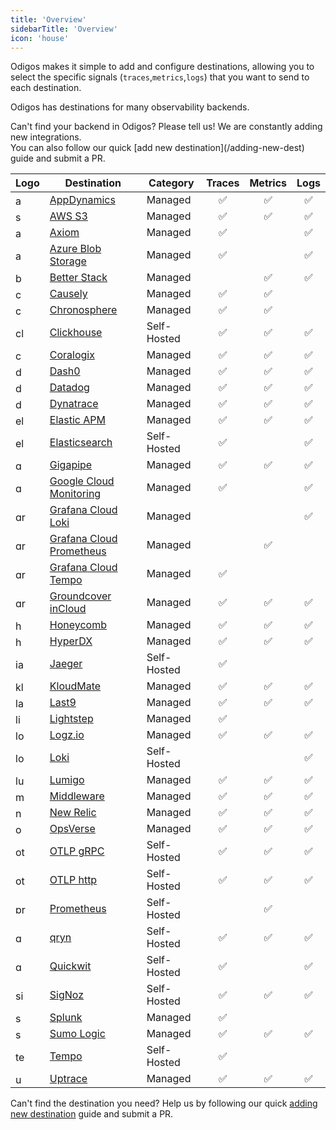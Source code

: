 ```yaml
---
title: 'Overview'
sidebarTitle: 'Overview'
icon: 'house'
---
```


Odigos makes it simple to add and configure destinations, allowing you to select the specific signals (`traces`,`metrics`,`logs`) that you want to send to each destination.

Odigos has destinations for many observability backends.

<Tip>
  Can't find your backend in Odigos? Please tell us! We are constantly adding new integrations.<br />
  You can also follow our quick [add new destination](/adding-new-dest) guide and submit a PR.
</Tip>

| Logo | Destination | Category | Traces | Metrics | Logs |
|---|---|---|:---:|:---:|:---:|
<img src='https://d15jtxgb40qetw.cloudfront.net/appdynamics.svg' alt='appdynamics' width="16" height="16" className="not-prose" /> | [AppDynamics](/backends/appdynamics) | Managed | ✅ | ✅ | ✅ |
<img src='https://d15jtxgb40qetw.cloudfront.net/s3.svg' alt='s3' width="16" height="16" className="not-prose" /> | [AWS S3](/backends/awss3) | Managed | ✅ | ✅ | ✅ |
<img src='https://d15jtxgb40qetw.cloudfront.net/axiom.svg' alt='axiom' width="16" height="16" className="not-prose" /> | [Axiom](/backends/axiom) | Managed | ✅ |  | ✅ |
<img src='https://d15jtxgb40qetw.cloudfront.net/blobstorage.svg' alt='azureblob' width="16" height="16" className="not-prose" /> | [Azure Blob Storage](/backends/azureblob) | Managed | ✅ |  | ✅ |
<img src='https://d15jtxgb40qetw.cloudfront.net/betterstack.svg' alt='betterstack' width="16" height="16" className="not-prose" /> | [Better Stack](/backends/betterstack) | Managed |  | ✅ | ✅ |
<img src='https://d15jtxgb40qetw.cloudfront.net/causely.svg' alt='causely' width="16" height="16" className="not-prose" /> | [Causely](/backends/causely) | Managed | ✅ | ✅ |  |
<img src='https://d15jtxgb40qetw.cloudfront.net/chronosphere.svg' alt='chronosphere' width="16" height="16" className="not-prose" /> | [Chronosphere](/backends/chronosphere) | Managed | ✅ | ✅ |  |
<img src='https://d15jtxgb40qetw.cloudfront.net/clickhouse.svg' alt='clickhouse' width="16" height="16" className="not-prose" /> | [Clickhouse](/backends/clickhouse) | Self-Hosted | ✅ | ✅ | ✅ |
<img src='https://d15jtxgb40qetw.cloudfront.net/coralogix.svg' alt='coralogix' width="16" height="16" className="not-prose" /> | [Coralogix](/backends/coralogix) | Managed | ✅ | ✅ | ✅ |
<img src='https://d15jtxgb40qetw.cloudfront.net/dash0.svg' alt='dash0' width="16" height="16" className="not-prose" /> | [Dash0](/backends/dash0) | Managed | ✅ | ✅ | ✅ |
<img src='https://d15jtxgb40qetw.cloudfront.net/datadog.svg' alt='datadog' width="16" height="16" className="not-prose" /> | [Datadog](/backends/datadog) | Managed | ✅ | ✅ | ✅ |
<img src='https://d15jtxgb40qetw.cloudfront.net/dynatrace.svg' alt='dynatrace' width="16" height="16" className="not-prose" /> | [Dynatrace](/backends/dynatrace) | Managed | ✅ | ✅ | ✅ |
<img src='https://d15jtxgb40qetw.cloudfront.net/elasticapm.svg' alt='elasticapm' width="16" height="16" className="not-prose" /> | [Elastic APM](/backends/elasticapm) | Managed | ✅ | ✅ | ✅ |
<img src='https://d15jtxgb40qetw.cloudfront.net/elasticsearch.svg' alt='elasticsearch' width="16" height="16" className="not-prose" /> | [Elasticsearch](/backends/elasticsearch) | Self-Hosted | ✅ |  | ✅ |
<img src='https://d15jtxgb40qetw.cloudfront.net/gigapipe.svg' alt='qryn' width="16" height="16" className="not-prose" /> | [Gigapipe](/backends/gigapipe) | Managed | ✅ | ✅ | ✅ |
<img src='https://d15jtxgb40qetw.cloudfront.net/gcp.svg' alt='googlecloud' width="16" height="16" className="not-prose" /> | [Google Cloud Monitoring](/backends/googlecloud) | Managed | ✅ |  | ✅ |
<img src='https://d15jtxgb40qetw.cloudfront.net/grafana.svg' alt='grafanacloudloki' width="16" height="16" className="not-prose" /> | [Grafana Cloud Loki](/backends/grafanacloudloki) | Managed |  |  | ✅ |
<img src='https://d15jtxgb40qetw.cloudfront.net/grafana.svg' alt='grafanacloudprometheus' width="16" height="16" className="not-prose" /> | [Grafana Cloud Prometheus](/backends/grafanacloudprometheus) | Managed |  | ✅ |  |
<img src='https://d15jtxgb40qetw.cloudfront.net/grafana.svg' alt='grafanacloudtempo' width="16" height="16" className="not-prose" /> | [Grafana Cloud Tempo](/backends/grafanacloudtempo) | Managed | ✅ |  |  |
<img src='https://d15jtxgb40qetw.cloudfront.net/groundcover.svg' alt='groundcover' width="16" height="16" className="not-prose" /> | [Groundcover inCloud](/backends/groundcover) | Managed | ✅ | ✅ | ✅ |
<img src='https://d15jtxgb40qetw.cloudfront.net/honeycomb.svg' alt='honeycomb' width="16" height="16" className="not-prose" /> | [Honeycomb](/backends/honeycomb) | Managed | ✅ | ✅ | ✅ |
<img src='https://d15jtxgb40qetw.cloudfront.net/hyperdx.svg' alt='hyperdx' width="16" height="16" className="not-prose" /> | [HyperDX](/backends/hyperdx) | Managed | ✅ | ✅ | ✅ |
<img src='https://d15jtxgb40qetw.cloudfront.net/jaeger.svg' alt='jaeger' width="16" height="16" className="not-prose" /> | [Jaeger](/backends/jaeger) | Self-Hosted | ✅ |  |  |
<img src='https://d15jtxgb40qetw.cloudfront.net/kloudmate.svg' alt='kloudmate' width="16" height="16" className="not-prose" /> | [KloudMate](/backends/kloudmate) | Managed | ✅ | ✅ | ✅ |
<img src='https://d15jtxgb40qetw.cloudfront.net/last9.svg' alt='last9' width="16" height="16" className="not-prose" /> | [Last9](/backends/last9) | Managed | ✅ | ✅ | ✅ |
<img src='https://d15jtxgb40qetw.cloudfront.net/lightstep.svg' alt='lightstep' width="16" height="16" className="not-prose" /> | [Lightstep](/backends/lightstep) | Managed | ✅ |  |  |
<img src='https://d15jtxgb40qetw.cloudfront.net/logzio.svg' alt='logzio' width="16" height="16" className="not-prose" /> | [Logz.io](/backends/logzio) | Managed | ✅ | ✅ | ✅ |
<img src='https://d15jtxgb40qetw.cloudfront.net/loki.svg' alt='loki' width="16" height="16" className="not-prose" /> | [Loki](/backends/loki) | Self-Hosted |  |  | ✅ |
<img src='https://d15jtxgb40qetw.cloudfront.net/lumigo.svg' alt='lumigo' width="16" height="16" className="not-prose" /> | [Lumigo](/backends/lumigo) | Managed | ✅ | ✅ | ✅ |
<img src='https://d15jtxgb40qetw.cloudfront.net/middleware.svg' alt='middleware' width="16" height="16" className="not-prose" /> | [Middleware](/backends/middleware) | Managed | ✅ | ✅ | ✅ |
<img src='https://d15jtxgb40qetw.cloudfront.net/newrelic.svg' alt='newrelic' width="16" height="16" className="not-prose" /> | [New Relic](/backends/newrelic) | Managed | ✅ | ✅ | ✅ |
<img src='https://d15jtxgb40qetw.cloudfront.net/opsverse.svg' alt='opsverse' width="16" height="16" className="not-prose" /> | [OpsVerse](/backends/opsverse) | Managed | ✅ | ✅ | ✅ |
<img src='https://d15jtxgb40qetw.cloudfront.net/opentelemetry.svg' alt='otlp' width="16" height="16" className="not-prose" /> | [OTLP gRPC](/backends/otlp) | Self-Hosted | ✅ | ✅ | ✅ |
<img src='https://d15jtxgb40qetw.cloudfront.net/opentelemetry.svg' alt='otlphttp' width="16" height="16" className="not-prose" /> | [OTLP http](/backends/otlphttp) | Self-Hosted | ✅ | ✅ | ✅ |
<img src='https://d15jtxgb40qetw.cloudfront.net/prometheus.svg' alt='prometheus' width="16" height="16" className="not-prose" /> | [Prometheus](/backends/prometheus) | Self-Hosted |  | ✅ |  |
<img src='https://d15jtxgb40qetw.cloudfront.net/qryn.svg' alt='qryn-oss' width="16" height="16" className="not-prose" /> | [qryn](/backends/qryn) | Self-Hosted | ✅ | ✅ | ✅ |
<img src='https://d15jtxgb40qetw.cloudfront.net/quickwit.svg' alt='quickwit' width="16" height="16" className="not-prose" /> | [Quickwit](/backends/quickwit) | Self-Hosted | ✅ |  | ✅ |
<img src='https://d15jtxgb40qetw.cloudfront.net/signoz.svg' alt='signoz' width="16" height="16" className="not-prose" /> | [SigNoz](/backends/signoz) | Self-Hosted | ✅ | ✅ | ✅ |
<img src='https://d15jtxgb40qetw.cloudfront.net/splunk.svg' alt='splunk' width="16" height="16" className="not-prose" /> | [Splunk](/backends/splunk) | Managed | ✅ |  |  |
<img src='https://d15jtxgb40qetw.cloudfront.net/sumologic.svg' alt='sumologic' width="16" height="16" className="not-prose" /> | [Sumo Logic](/backends/sumologic) | Managed | ✅ | ✅ | ✅ |
<img src='https://d15jtxgb40qetw.cloudfront.net/tempo.svg' alt='tempo' width="16" height="16" className="not-prose" /> | [Tempo](/backends/tempo) | Self-Hosted | ✅ |  |  |
<img src='https://d15jtxgb40qetw.cloudfront.net/uptrace.svg' alt='uptrace' width="16" height="16" className="not-prose" /> | [Uptrace](/backends/uptrace) | Managed | ✅ | ✅ | ✅ |

Can't find the destination you need? Help us by following our quick [adding new destination](/adding-new-dest) guide and submit a PR.